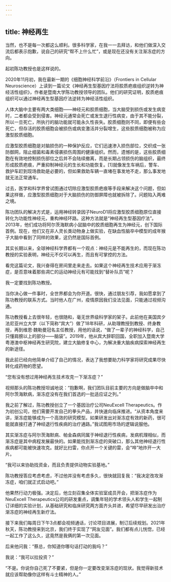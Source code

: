 ```yaml
---
---
---
```

title: 神经再生
---




当然，也不是每一次都这么顺利。很多科学家，在我一一去拜访，和他们做深入交流后都表示抱歉，说自己的研究“帮不上什么忙”，或是现在还没有关注渐冻症的方向。

起初陈功教授也是这样说的。

2020年11月初，我在最新一期的《细胞神经科学前沿》（Frontiers in Cellular Neuroscience）上读到一篇论文《神经再生型基因疗法将胶质疤痕组织逆转为神经活性组织》，作者是暨南大学陈功教授领导的团队。他们的研究证明，胶质疤痕组织可以通过神经再生型基因疗法逆转为神经活性组织。

人体大脑中主要有两大类细胞——神经元和胶质细胞，当大脑受到损伤或发生病变时，二者都会受到侵害。神经元通常会死亡或发生退行性病变，由于其不能分裂，所以一旦死亡，所执行的脑功能就可能永久性丧失。胶质细胞则不同，即便有些会死亡，但存活的胶质细胞会被损伤或病变激活并分裂增生，这些胶质细胞被称为应激型胶质细胞。

应激型胶质细胞是对脑损伤的一种保护反应，它们迅速渗入损伤部位，交织成一张防御网，阻止细菌和毒素侵袭损伤周围的健康组织。然而，遗憾的是，这些胶质细胞在有效地控制损伤部位之后并不会陆续撤离，而是长期占领损伤的脑组织，最终形成胶质疤痕，严重抑制神经元的生长和功能恢复。[1]就像发生车祸后，警车、救护车赶到现场救助是必要的，但如果救助车辆一直堵在事发地不走，那么事发地就无法正常通车。

过去，医学和科学界曾试图通过切除应激型胶质疤痕等手段来解决这个问题，但如果这样做，应激型胶质细胞对于大脑损伤的防御屏障也就被拆除了。问题陷入两难之境。

陈功团队的解决方式是，运用神经转录因子NeuroD1将应激型胶质细胞原位直接转化为功能性神经元，重构神经环路。这种方法就是“神经再生型基因疗法”。2013年，他们成功将阿尔茨海默病小鼠脑中的胶质细胞再生为神经元，创下国际首例。现在，他们又在非人灵长类动物身上做实验，在缺血性脑卒中模型的成年猴子大脑中看到了同样的效果，这仍然是国际首例。

其实长期以来，全球神经科学界都有一个观点：神经元是不能再生的，而现在陈功教授的实验表明，神经元不仅可以再生，而且有可掌控的方法。

看完这篇论文，我兴奋得在房间里走来走去。如果这个神经再生技术应用于渐冻症，是否意味着那些凋亡的运动神经元有可能找到“替补队员”呢？

我一定要找到陈功教授。

当你决心做一件事时，全世界都会为你开道。很快，通过朋友引荐，我如愿拿到了陈功教授的联系方式。当时他人在广州，疫情原因我们没法见面，只能通过视频沟通。

陈功教授看上去很年轻，也很随和，毫无世界级科学家的架子。此前他在美国宾夕法尼亚州立大学（以下简称“宾大”）做了18年科研，从助理教授到教授、终身教授，再到维恩·魏勒曼冠名主任教授，用他的话说，“做了一辈子的神经科学，自己只懂肩膀以上的部分——脑袋”。2019年，他从宾大辞职回国，全职加入暨南大学粤港澳中枢神经再生研究院，建立大脑修复中心，为解决重大脑疾病探索神经再生的新途径。

我此前已经向他简单介绍了自己的情况，表达了我想要助力科学家将研究成果尽快转化成药物的愿望。

“您有没有想过用神经再生技术攻克一下渐冻症？”

视频那头的陈功教授坦诚地说：“抱歉啊，我们团队目前主要的方向是做脑卒中和阿尔茨海默病，渐冻症没有在我们首选的一批适应证之列。”

我之前了解过，陈功教授创立了一个基因治疗公司NeuExcell Therapeutics。作为初创公司，他们需要开发自己的拳头产品，并快速向临床推进。“从资本角度来讲，渐冻症能够成为一个高效的研究模型。如果研发出对渐冻症有效的新药，很可能就直接打通了神经退行性疾病的治疗通路。”我试图用市场的逻辑说服他。

其实渐冻症与阿尔茨海默病、帕金森病同属于神经退行性疾病，发病机理相似，而渐冻症是其中病程发展最快的。如果能找到渐冻症的突破口，那么其他神经退行性疾病都可能被快速攻克。就好比扫雷，你点开一个关键的雷，会“哗”地炸开一大片。

“我可以来协助找资金，而且负责提供动物实验基地。”

陈功教授答应考虑考虑，不过他并没有考虑多久，很快就回复我：“我决定改攻渐冻症，咱们就正式启动吧。”

他果然行动力极强。决定后，他立刻召集全体实验室成员开会，把渐冻症作为NeuExcell Therapeutics公司的研发重点，调集年轻的学术领头人和学生一起制订详细的实验计划，从基础研究和临床研究两方面齐头并进，希望尽早研发出治疗渐冻症的神经再生新疗法。

接下来我们每周日下午3点都会视频通话，讨论项目进展，制订后续规划。2021年秋天，陈功教授来到北京，我们终于实现了“网友见面”。我们都有点儿恍惚，已经一起工作了这么久，这竟然是我俩的第一次见面。

后来他问我：“蔡总，你知道你哪句话打动的我吗？”

我说：“我可以拉投资？”

“不是。你说你自己死了不要紧，但是你一定要改变渐冻症的现状。我觉得新技术就应该帮助像你这样有斗士精神的人。”